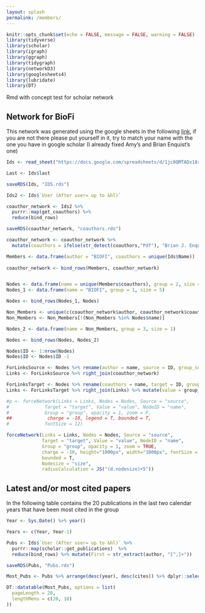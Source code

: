 ```yaml
---
layout: splash
permalink: /members/
---
```


```r
knitr::opts_chunk$set(echo = FALSE, message = FALSE, warning = FALSE)
library(tidyverse)
library(scholar)
library(igraph)
library(ggraph)
library(tidygraph)
library(networkD3)
library(googlesheets4)
library(lubridate)
library(DT)
```


Rmd with concept test for scholar network


## Network for BioFi

This network was generated using the google sheets in the following [link](https://docs.google.com/spreadsheets/d/1jc8QMTADx18r_l_FZqVrGMaoOb3nIqXyYiGaHk1MvvQ/edit?usp=sharing), if you are not there please put yourself in it, try to match your name with the one you have in google scholar (I already fixed Amy's and Brian Enquist's one)

```r
Ids <- read_sheet("https://docs.google.com/spreadsheets/d/1jc8QMTADx18r_l_FZqVrGMaoOb3nIqXyYiGaHk1MvvQ") %>% mutate(last = stringr::word(Name, -1))

Last <- Ids$last

saveRDS(Ids, "IDS.rds")

Ids2 <- Ids$`User (After user= up to &hl)`

coauthor_network <- Ids2 %>% 
  purrr::map(get_coauthors) %>% 
  reduce(bind_rows)

saveRDS(coauthor_network, "coauthors.rds")
```


```r
coauthor_network <- coauthor_network %>% 
  mutate(coauthors = ifelse(str_detect(coauthors,"Pdf"), "Brian J. Enquist", coauthors), author = ifelse(str_detect(author,"Pdf"), "Brian J. Enquist", author)) %>% dplyr::filter(!str_detect(author, "Sort By"),!str_detect(coauthors, "Sort By"))

Members <- data.frame(author = "BIOFI", coauthors = unique(Ids$Name))
  
coauthor_network <- bind_rows(Members, coauthor_network)


Nodes <- data.frame(name = unique(Members$coauthors), group = 2, size = 3)
Nodes_1 <- data.frame(name = "BIOFI", group = 1, size = 5)

Nodes <- bind_rows(Nodes_1, Nodes)

Non_Members <- unique(c(coauthor_network$author, coauthor_network$coauthors))
Non_Members <- Non_Members[!(Non_Members %in% Nodes$name)]

Nodes_2 <- data.frame(name = Non_Members, group = 3, size = 1)

Nodes <- bind_rows(Nodes, Nodes_2)

Nodes$ID <- 1:nrow(Nodes)
Nodes$ID <- Nodes$ID -1

ForLinksSource <- Nodes %>% rename(author = name, source = ID, group_source = group) %>% dplyr::select(-size)
Links <- ForLinksSource %>% right_join(coauthor_network)

ForLinksTarget <- Nodes %>% rename(coauthors = name, target = ID, group_target = group)
Links <- ForLinksTarget %>% right_join(Links) %>% mutate(value = group_source + group_target) %>% select(source, target, value)

#p <- forceNetwork(Links = Links, Nodes = Nodes, Source = "source",
#             Target = "target", Value = "value", NodeID = "name",
#             Group = "group", opacity = 1, zoom = F,
##             charge = -10, legend = T, bounded = T,
#             fontSize = 12)
```

```r
forceNetwork(Links = Links, Nodes = Nodes, Source = "source",
             Target = "target", Value = "value", NodeID = "name",
             Group = "group", opacity = 1, zoom = TRUE,
             charge = -10, height="1000px", width="1000px", fontSize = 12, 
             bounded = T,
             Nodesize = "size",
             radiusCalculation = JS("(d.nodesize)+5"))
```


## Latest and/or most cited papers

In the following table contains the 20 publications in the last two calendar years that have been most cited in the group

```r

Year <- Sys.Date() %>% year()

Years <- c(Year, Year-1)

Pubs <- Ids$`User (After user= up to &hl)` %>% 
  purrr::map(scholar::get_publications)  %>% 
  reduce(bind_rows) %>% mutate(First = str_extract(author, "[^,]+"))

saveRDS(Pubs, "Pubs.rds")

Most_Pubs <- Pubs %>% arrange(desc(year), desc(cites)) %>% dplyr::select(-cid, -pubid) %>% dplyr::filter(year %in% Years, str_detect(First, paste(Last,collapse = "|"))) %>% mutate(journal = str_to_title(journal)) %>% distinct() %>% slice_max(order_by = cites, n = 20)

DT::datatable(Most_Pubs, options = list(
  pageLength = 20,
  lengthMenu = c(20, 10)
))
```
